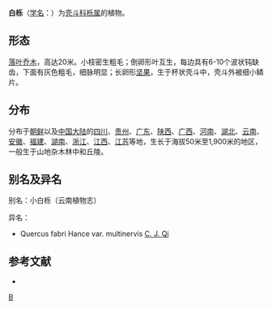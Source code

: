 {{Speciesbox 
| genus = Quercus
| species = fabri 
| authority = Hance
}}

'''白栎'''（[[学名|学名]]：{{lang|la|''Quercus fabri''}}）为[[壳斗科|壳斗科]][[栎属|栎属]]的植物。

== 形态 ==
[[落叶乔木|落叶乔木]]，高达20米。小枝密生粗毛；倒卵形叶互生，每边具有6-10个波状钝缺齿，下面有灰色粗毛，细脉明显；长卵形[[坚果|坚果]]，生于杯状壳斗中，壳斗外被细小鳞片。

== 分布 ==
分布于[[朝鲜|朝鲜]]以及[[中国大陆|中国大陆]]的[[四川|四川]]、[[贵州|贵州]]、[[广东|广东]]、[[陕西|陕西]]、[[广西|广西]]、[[河南|河南]]、[[湖北|湖北]]、[[云南|云南]]、[[安徽|安徽]]、[[福建|福建]]、[[湖南|湖南]]、[[浙江|浙江]]、[[江西|江西]]、[[江苏|江苏]]等地，生长于海拔50米至1,900米的地区，一般生于山地杂木林中和丘陵。

== 别名及异名 ==
别名：小白栎（云南植物志）

异名：
* Quercus fabri Hance var. multinervis [[祁承经|C. J. Qi]]

== 参考文献 ==
<div class="references-small">
* {{cite web| url =http://www.bioinfo.cn/db05/KmzwSpecies.php?action=view&id=7988| title =白栎| work =《中国高等植物数据库全库》| publisher =中国科学院微生物研究所| author =昆明植物研究所| accessdate =2009-02-25| deadurl =yes| archiveurl =https://web.archive.org/web/20160305060637/http://www.bioinfo.cn/db05/KmzwSpecies.php?action=view&id=7988| archivedate =2016-03-05}}
</div>
{{Taxonbar|from=Q15232490}}

{{DEFAULTSORT:Quercus fabri}}
[[Category:栎属|B]]


{{Fagales-stub}}